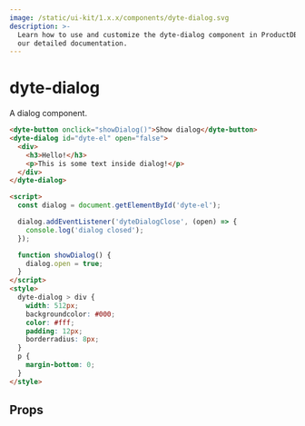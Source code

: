 ```yaml
---
image: /static/ui-kit/1.x.x/components/dyte-dialog.svg
description: >-
  Learn how to use and customize the dyte-dialog component in ProductDB's UI Kit with
  our detailed documentation.
---
```


# dyte-dialog

A dialog component.

```html
<dyte-button onclick="showDialog()">Show dialog</dyte-button>
<dyte-dialog id="dyte-el" open="false">
  <div>
    <h3>Hello!</h3>
    <p>This is some text inside dialog!</p>
  </div>
</dyte-dialog>

<script>
  const dialog = document.getElementById('dyte-el');

  dialog.addEventListener('dyteDialogClose', (open) => {
    console.log('dialog closed');
  });

  function showDialog() {
    dialog.open = true;
  }
</script>
<style>
  dyte-dialog > div {
    width: 512px;
    backgroundcolor: #000;
    color: #fff;
    padding: 12px;
    borderradius: 8px;
  }
  p {
    margin-bottom: 0;
  }
</style>
```

## Props

<PropsTable of="dyte-dialog" />

<head>
  <title>UI Kit dyte-dialog</title>
</head>
